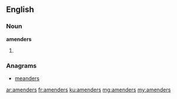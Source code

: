 ==English==

===Noun===
'''amenders'''

# {{plural of|amender}}

===Anagrams===
* [[meanders#English|meanders]]

[[ar:amenders]]
[[fr:amenders]]
[[ku:amenders]]
[[mg:amenders]]
[[my:amenders]]
